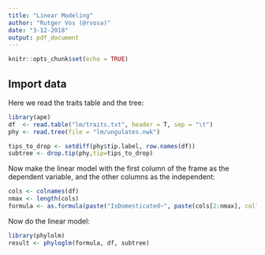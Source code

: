 ```yaml
---
title: "Linear Modeling"
author: "Rutger Vos (@rvosa)"
date: "3-12-2018"
output: pdf_document
---
```


```r
knitr::opts_chunk$set(echo = TRUE)
```

## Import data

Here we read the traits table and the tree:

```r
library(ape)
df  <- read.table("lm/traits.txt", header = T, sep = "\t")
phy <- read.tree(file = "lm/ungulates.nwk")

tips_to_drop <- setdiff(phy$tip.label, row.names(df))
subtree <- drop.tip(phy,tip=tips_to_drop)

```

Now make the linear model with the first column of the frame as the dependent variable,
and the other columns as the independent:

```r
cols <- colnames(df)
nmax <- length(cols)
formula <- as.formula(paste("IsDomesticated~", paste(cols[2:nmax], collapse="+")))
```

Now do the linear model:

```r
library(phylolm)
result <- phyloglm(formula, df, subtree)
```


